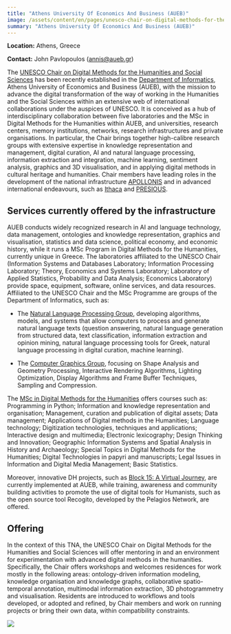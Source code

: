 ```yaml
---
title: "Athens University Of Economics And Business (AUEB)"
image: /assets/content/en/pages/unesco-chair-on-digital-methods-for-the-humanities-and-social-sciences-at-the-athens-university-of-economics-and-business-athens-greece/image.jpg
summary: "Athens University Of Economics And Business (AUEB)"
---
```

**Location:** Athens, Greece

**Contact:** John Pavlopoulos ([annis@aueb.gr](mailto:annis@aueb.gr))

The
[UNESCO Chair on Digital Methods for the Humanities and Social Sciences](https://www.dept.aueb.gr/en/unesco)
has been recently established in the [Department of Informatics](https://www.dept.aueb.gr/cs),
Athens University of Economics and Business (AUEB), with the mission to advance the digital
transformation of the way of working in the Humanities and the Social Sciences within an extensive
web of international collaborations under the auspices of UNESCO. It is conceived as a hub of
interdisciplinary collaboration between five laboratories and the MSc in Digital Methods for the
Humanities within AUEB, and universities, research centers, memory institutions, networks, research
infrastructures and private organisations. In particular, the Chair brings together high-calibre
research groups with extensive expertise in knowledge representation and management, digital
curation, AI and natural language processing, information extraction and integration, machine
learning, sentiment analysis, graphics and 3D visualisation, and in applying digital methods in
cultural heritage and humanities. Chair members have leading roles in the development of the
national infrastructure [APOLLONIS](https://apollonis-infrastructure.gr/) and in advanced
international endeavours, such as [Ithaca](https://www.nature.com/articles/s41586-022-04448-z) and
[PRESIOUS](https://presious.idi.ntnu.no/).

## Services currently offered by the infrastructure

AUEB conducts widely recognized research in AI and language technology, data management, ontologies
and knowledge representation, graphics and visualisation, statistics and data science, political
economy, and economic history, while it runs a MSc Program in Digital Methods for the Humanities,
currently unique in Greece. The laboratories affiliated to the UNESCO Chair (Information Systems and
Databases Laboratory; Information Processing Laboratory; Theory, Economics and Systems Laboratory;
Laboratory of Applied Statistics, Probability and Data Analysis; Economics Laboratory) provide
space, equipment, software, online services, and data resources. Affiliated to the UNESCO Chair and
the MSc Programme are groups of the Department of Informatics, such as:

- The [Natural Language Processing Group](http://nlp.cs.aueb.gr/), developing algorithms, models,
  and systems that allow computers to process and generate natural language texts (question
  answering, natural language generation from structured data, text classification, information
  extraction and opinion mining, natural language processing tools for Greek, natural language
  processing in digital curation, machine learning).

- The [Computer Graphics Group](http://graphics.cs.aueb.gr/graphics/index.html), focusing on Shape
  Analysis and Geometry Processing, Interactive Rendering Algorithms, Lighting Optimization, Display
  Algorithms and Frame Buffer Techniques, Sampling and Compression.

The [MSc in Digital Methods for the Humanities](https://www.dept.aueb.gr/el/dmh) offers courses such
as: Programming in Python; Information and knowledge representation and organisation; Management,
curation and publication of digital assets; Data management; Applications of Digital methods in the
Humanities; Language technology; Digitization technologies, techniques and applications; Interactive
design and multimedia; Electronic lexicography; Design Thinking and Innovation; Geographic
Information Systems and Spatial Analysis in History and Archaeology; Special Topics in Digital
Methods for the Humanities; Digital Technologies in papyri and manuscripts; Legal Issues in
Information and Digital Media Management; Basic Statistics.

Moreover, innovative DH projects, such as [Block 15: A Virtual Journey](https://block15.aueb.gr/),
are currently implemented at AUEB, while training, awareness and community building activities to
promote the use of digital tools for Humanists, such as the open source tool Recogito, developed by
the Pelagios Network, are offered.

## Offering

In the context of this TNA, the UNESCO Chair on Digital Methods for the Humanities and Social
Sciences will offer mentoring in and an environment for experimentation with advanced digital
methods in the humanities. Specifically, the Chair offers workshops and welcomes residences for work
mostly in the following areas: ontology-driven information modeling, knowledge organisation and
knowledge graphs, collaborative spatio-temporal annotation, multimodal information extraction, 3D
photogrammetry and visualisation. Residents are introduced to workflows and tools developed, or
adopted and refined, by Chair members and work on running projects or bring their own data, within
compatibility constraints.

<LinkButton href="/tna-application-process/" label="Apply Now" />

![](/assets/content/en/pages/unesco-chair-on-digital-methods-for-the-humanities-and-social-sciences-at-the-athens-university-of-economics-and-business-athens-greece/logo.jpg)
